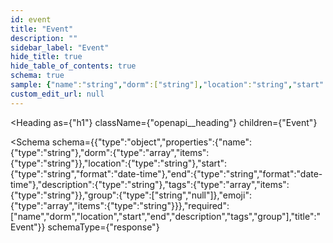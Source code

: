 ```yaml
---
id: event
title: "Event"
description: ""
sidebar_label: "Event"
hide_title: true
hide_table_of_contents: true
schema: true
sample: {"name":"string","dorm":["string"],"location":"string","start":"2024-07-29T15:51:28.071Z","end":"2024-07-29T15:51:28.071Z","description":"string","tags":["string"],"emoji":["string"]}
custom_edit_url: null
---
```



<Heading
  as={"h1"}
  className={"openapi__heading"}
  children={"Event"}
>
</Heading>





<Schema
  schema={{"type":"object","properties":{"name":{"type":"string"},"dorm":{"type":"array","items":{"type":"string"}},"location":{"type":"string"},"start":{"type":"string","format":"date-time"},"end":{"type":"string","format":"date-time"},"description":{"type":"string"},"tags":{"type":"array","items":{"type":"string"}},"group":{"type":["string","null"]},"emoji":{"type":"array","items":{"type":"string"}}},"required":["name","dorm","location","start","end","description","tags","group"],"title":"Event"}}
  schemaType={"response"}
>
  
</Schema>
            